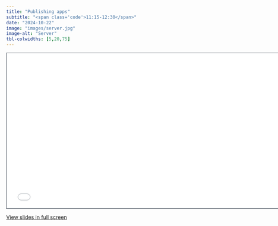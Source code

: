 ```yaml
---
title: "Publishing apps"
subtitle: "<span class='code'>11:15-12:30</span>"
date: "2024-10-22"
image: "images/server.jpg"
image-alt: "Server"
tbl-colwidths: [5,20,75]
---
```


<!-- Materials will be distributed sooner to the event. -->

```{=html}
<iframe class="slide-deck" src="../materials/03_publish.html" height="420" width="747" style="border: 1px solid #2e3846;"></iframe>
```

[View slides in full screen](../materials/03_publish.html)

<!-- # Outline -->

<!-- -   A -->
<!-- -   B -->
<!--     -   1 -->
<!--     -   2 -->

<!-- # Recap -->

<!-- ::: recap -->
<!-- -   A -->
<!-- -   B -->
<!-- ::: -->

<!-- # Exercises -->

<!-- ## Exercise 1 -->

<!-- ::: question -->
<!-- -   A -->
<!-- -   B -->
<!-- ::: -->

<!-- **&rarr;&ensp;[Solution](../materials/solutions/03_publish.qmd)** -->
